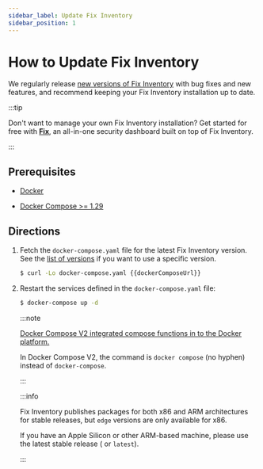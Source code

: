 ```yaml
---
sidebar_label: Update Fix Inventory
sidebar_position: 1
---
```


# How to Update Fix Inventory

We regularly release [new versions of Fix Inventory](/releases) with bug fixes and new features, and recommend keeping your Fix Inventory installation up to date.

:::tip

Don't want to manage your own Fix Inventory installation? Get started for free with **[Fix](https://fix.security)**, an all-in-one security dashboard built on top of Fix Inventory.

:::

## Prerequisites

- [Docker](https://docs.docker.com/get-started#download-and-install-docker)

- [Docker Compose >= 1.29](https://docs.docker.com/compose/install)

## Directions

1.  Fetch the `docker-compose.yaml` file for the latest Fix Inventory version. See the [list of versions](https://github.com/someengineering/fixinventory/releases) if you want to use a specific version.

    ```bash
    $ curl -Lo docker-compose.yaml {{dockerComposeUrl}}
    ```

2.  Restart the services defined in the `docker-compose.yaml` file:

    ```bash
    $ docker-compose up -d
    ```

    :::note

    [Docker Compose V2 integrated compose functions in to the Docker platform.](https://docs.docker.com/compose/#compose-v2-and-the-new-docker-compose-command)

    In Docker Compose V2, the command is `docker compose` (no hyphen) instead of `docker-compose`.

    :::

    <VersionOnly allowed="current">

    :::info

    Fix Inventory publishes packages for both x86 and ARM architectures for stable releases, but `edge` versions are only available for x86.

    If you have an Apple Silicon or other ARM-based machine, please use the latest stable release (<LatestRelease /> or `latest`).

    :::

    </VersionOnly>
